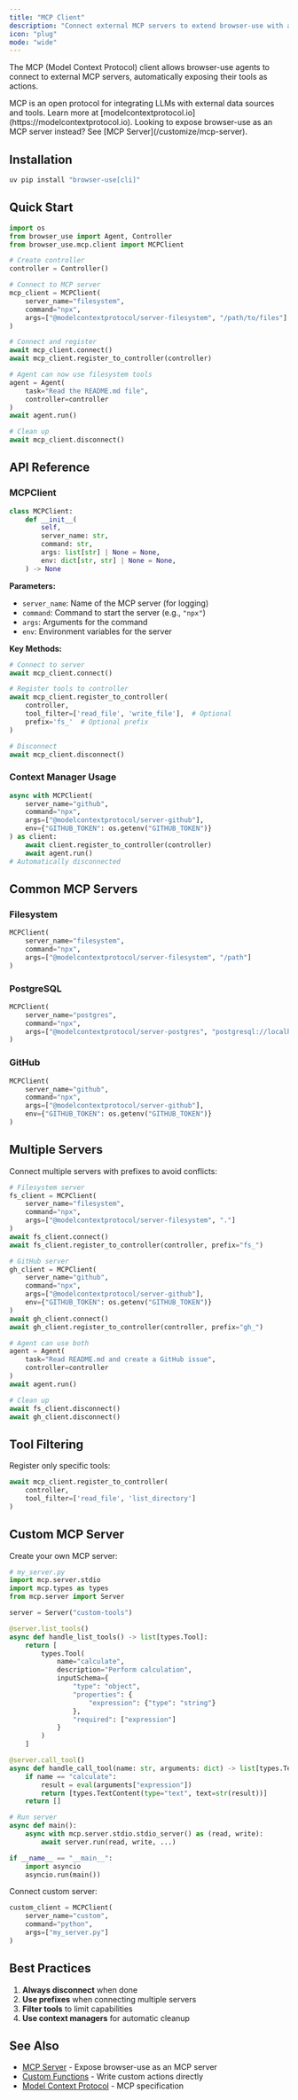 ```yaml
---
title: "MCP Client"
description: "Connect external MCP servers to extend browser-use with additional tools and integrations"
icon: "plug"
mode: "wide"
---
```


The MCP (Model Context Protocol) client allows browser-use agents to connect to external MCP servers, automatically exposing their tools as actions.

<Note>
  MCP is an open protocol for integrating LLMs with external data sources and tools. Learn more at [modelcontextprotocol.io](https://modelcontextprotocol.io).
</Note>

<Info>
  Looking to expose browser-use as an MCP server instead? See [MCP Server](/customize/mcp-server).
</Info>

## Installation

```bash
uv pip install "browser-use[cli]"
```

## Quick Start

```python
import os
from browser_use import Agent, Controller
from browser_use.mcp.client import MCPClient

# Create controller
controller = Controller()

# Connect to MCP server
mcp_client = MCPClient(
    server_name="filesystem",
    command="npx",
    args=["@modelcontextprotocol/server-filesystem", "/path/to/files"]
)

# Connect and register
await mcp_client.connect()
await mcp_client.register_to_controller(controller)

# Agent can now use filesystem tools
agent = Agent(
    task="Read the README.md file",
    controller=controller
)
await agent.run()

# Clean up
await mcp_client.disconnect()
```

## API Reference

### MCPClient

```python
class MCPClient:
    def __init__(
        self,
        server_name: str,
        command: str,
        args: list[str] | None = None,
        env: dict[str, str] | None = None,
    ) -> None
```

**Parameters:**
- `server_name`: Name of the MCP server (for logging)
- `command`: Command to start the server (e.g., `"npx"`)
- `args`: Arguments for the command
- `env`: Environment variables for the server

**Key Methods:**

```python
# Connect to server
await mcp_client.connect()

# Register tools to controller
await mcp_client.register_to_controller(
    controller,
    tool_filter=['read_file', 'write_file'],  # Optional
    prefix='fs_'  # Optional prefix
)

# Disconnect
await mcp_client.disconnect()
```

### Context Manager Usage

```python
async with MCPClient(
    server_name="github",
    command="npx",
    args=["@modelcontextprotocol/server-github"],
    env={"GITHUB_TOKEN": os.getenv("GITHUB_TOKEN")}
) as client:
    await client.register_to_controller(controller)
    await agent.run()
# Automatically disconnected
```

## Common MCP Servers

### Filesystem
```python
MCPClient(
    server_name="filesystem",
    command="npx",
    args=["@modelcontextprotocol/server-filesystem", "/path"]
)
```

### PostgreSQL
```python
MCPClient(
    server_name="postgres",
    command="npx",
    args=["@modelcontextprotocol/server-postgres", "postgresql://localhost/db"]
)
```

### GitHub
```python
MCPClient(
    server_name="github",
    command="npx",
    args=["@modelcontextprotocol/server-github"],
    env={"GITHUB_TOKEN": os.getenv("GITHUB_TOKEN")}
)
```

## Multiple Servers

Connect multiple servers with prefixes to avoid conflicts:

```python
# Filesystem server
fs_client = MCPClient(
    server_name="filesystem",
    command="npx",
    args=["@modelcontextprotocol/server-filesystem", "."]
)
await fs_client.connect()
await fs_client.register_to_controller(controller, prefix="fs_")

# GitHub server
gh_client = MCPClient(
    server_name="github",
    command="npx",
    args=["@modelcontextprotocol/server-github"],
    env={"GITHUB_TOKEN": os.getenv("GITHUB_TOKEN")}
)
await gh_client.connect()
await gh_client.register_to_controller(controller, prefix="gh_")

# Agent can use both
agent = Agent(
    task="Read README.md and create a GitHub issue",
    controller=controller
)
await agent.run()

# Clean up
await fs_client.disconnect()
await gh_client.disconnect()
```

## Tool Filtering

Register only specific tools:

```python
await mcp_client.register_to_controller(
    controller,
    tool_filter=['read_file', 'list_directory']
)
```

## Custom MCP Server

Create your own MCP server:

```python
# my_server.py
import mcp.server.stdio
import mcp.types as types
from mcp.server import Server

server = Server("custom-tools")

@server.list_tools()
async def handle_list_tools() -> list[types.Tool]:
    return [
        types.Tool(
            name="calculate",
            description="Perform calculation",
            inputSchema={
                "type": "object",
                "properties": {
                    "expression": {"type": "string"}
                },
                "required": ["expression"]
            }
        )
    ]

@server.call_tool()
async def handle_call_tool(name: str, arguments: dict) -> list[types.TextContent]:
    if name == "calculate":
        result = eval(arguments["expression"])
        return [types.TextContent(type="text", text=str(result))]
    return []

# Run server
async def main():
    async with mcp.server.stdio.stdio_server() as (read, write):
        await server.run(read, write, ...)

if __name__ == "__main__":
    import asyncio
    asyncio.run(main())
```

Connect custom server:

```python
custom_client = MCPClient(
    server_name="custom",
    command="python",
    args=["my_server.py"]
)
```

## Best Practices

1. **Always disconnect** when done
2. **Use prefixes** when connecting multiple servers
3. **Filter tools** to limit capabilities
4. **Use context managers** for automatic cleanup


## See Also

- [MCP Server](/customize/mcp-server) - Expose browser-use as an MCP server
- [Custom Functions](/customize/custom-functions) - Write custom actions directly
- [Model Context Protocol](https://modelcontextprotocol.io) - MCP specification

